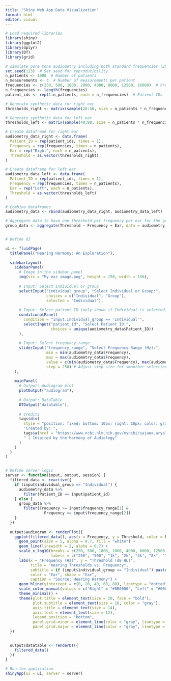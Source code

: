 ```yaml
---
title: "Shiny Web App Data Visualization"
format: html
editor: visual
---
```


```r
# Load required libraries
library(shiny)
library(ggplot2)
library(dplyr)
library(DT)
library(grid)

# simulate pure tone audiometry including both standard frequencies (250Hz-8kHz) and extended high frequencies ( 12.5kHz and 16kHz)  dataset
set.seed(123)  # Set seed for reproducibility
n_patients <- 1000  # Number of patients
n_measurements <- 3  # Number of measurements per patient
frequencies <- c(250, 500, 1000, 2000, 4000, 8000, 12500, 16000)  # Frequencies in Hz
n_frequencies <- length(frequencies)
patient_ids <- rep(1:n_patients, each = n_frequencies)  # Patient IDs

# Generate synthetic data for right ear
thresholds_right <- matrix(sample(20:50, size = n_patients * n_frequencies, replace = TRUE), nrow = n_frequencies)

# Generate synthetic data for left ear
thresholds_left <- matrix(sample(40:80, size = n_patients * n_frequencies, replace = TRUE), nrow = n_frequencies)

# Create dataframe for right ear
audiometry_data_right <- data.frame(
  Patient_ID = rep(patient_ids, times = 1),
  Frequency = rep(frequencies, times = n_patients),
  Ear = rep("Right", each = n_patients),
  Threshold = as.vector(thresholds_right)
)

# Create dataframe for left ear
audiometry_data_left <- data.frame(
  Patient_ID = rep(patient_ids, times = 1),
  Frequency = rep(frequencies, times = n_patients),
  Ear = rep("Left", each = n_patients),
  Threshold = as.vector(thresholds_left)
)

# Combine dataframes
audiometry_data <- rbind(audiometry_data_right, audiometry_data_left)

# Aggregate data to have one threshold per frequency per ear for the group
group_data <- aggregate(Threshold ~ Frequency + Ear, data = audiometry_data, FUN = function(x) mean(x, na.rm = TRUE))


# Define UI

ui <- fluidPage(
  titlePanel("Hearing Harmony: An Exploration"),
  
  sidebarLayout(
    sidebarPanel(
      # Image in the sidebar panel
      img(src = "My ear image.png", height = 150, width = 150),
      
      # Input: Select individual or group
      selectInput("individual_group", "Select Individual or Group:",
                  choices = c("Individual", "Group"),
                  selected = "Individual"),
      
      # Input: Select patient ID (only shown if Individual is selected)
      conditionalPanel(
        condition = "input.individual_group == 'Individual'",
        selectInput("patient_id", "Select Patient ID:",
                    choices = unique(audiometry_data$Patient_ID))
      ),
      
      # Input: Select frequency range
      sliderInput("frequency_range", "Select Frequency Range (Hz):",
                  min = min(audiometry_data$Frequency), 
                  max = max(audiometry_data$Frequency), 
                  value = c(min(audiometry_data$Frequency), max(audiometry_data$Frequency)),
                  step = 250) # Adjust step size for smoother selection
    ),
    
    mainPanel(
      # Output: Audiogram plot
      plotOutput("audiogram"),
      
      # Output: DataTable
      DTOutput("datatable"),
      
      # Credits
      tags$div(
        style = "position: fixed; bottom: 10px; right: 10px; color: gray;",
        "Created️ by: ",
        tags$a(href = "https://www.ncbi.nlm.nih.gov/myncbi/sajana.aryal.2/bibliography/public/", "Sajana Aryal", style = "color: #FF5733;"),
        " | Inspired by the harmony of Audiology"
      )
    )
  )
)


# Define server logic
server <- function(input, output, session) {
  filtered_data <- reactive({
    if (input$individual_group == "Individual") {
      audiometry_data %>%
        filter(Patient_ID == input$patient_id)
    } else {
      group_data %>%
        filter(Frequency >= input$frequency_range[1] & 
                 Frequency <= input$frequency_range[2])
    }
  })
  
  output$audiogram <- renderPlot({
    ggplot(filtered_data(), aes(x = Frequency, y = Threshold, color = Ear, shape = Ear, group = Ear)) +
      geom_point(size = 5, alpha = 0.7, fill = "white") +
      geom_line(linewidth = 2, alpha = 0.7) +
      scale_x_log10(breaks = c(250, 500, 1000, 2000, 4000, 8000, 12500, 16000), 
                    labels = c("250", "500", "1k", "2k", "4k", "8k", "12.5k", "16k")) + 
      labs(x = "Frequency (Hz)", y = "Threshold (dB HL)", 
           title = "Hearing Thresholds vs. Frequency",
           subtitle = if (input$individual_group == "Individual") paste("Patient ID:", input$patient_id) else "Group Data",
           color = "Ear", shape = "Ear",
           caption = "Source: Hearing Harmony") +
      geom_hline(yintercept = c(0, 20, 40, 60, 80), linetype = "dotted", color = "gray") +
      scale_color_manual(values = c("Right" = "#8B0000", "Left" = "#00008B")) +  # Dark red for right ear, dark blue for left ear
      theme_minimal() +
      theme(plot.title = element_text(size = 20, face = "bold"),
            plot.subtitle = element_text(size = 16, color = "gray"),
            axis.title = element_text(size = 14),
            axis.text = element_text(size = 12),
            legend.position = "bottom",
            panel.grid.minor = element_line(color = "gray", linetype = "dashed"),
            panel.grid.major = element_line(color = "gray", linetype = "dashed"))
  })

  
  output$datatable <- renderDT({
    filtered_data()
  })
}

# Run the application
shinyApp(ui = ui, server = server)

```
